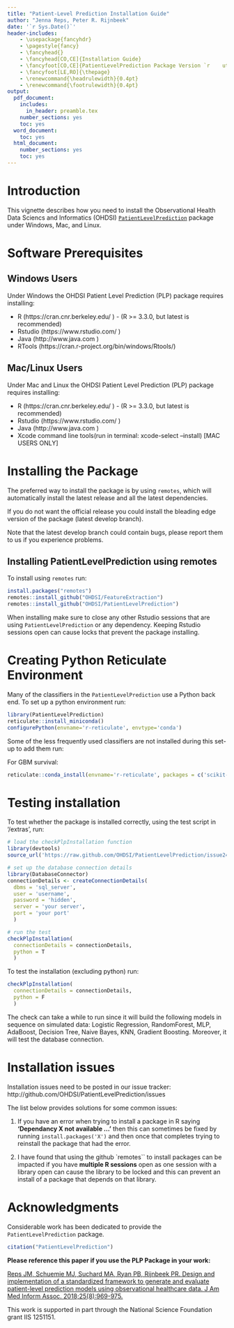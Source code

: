 ```yaml
---
title: "Patient-Level Prediction Installation Guide"
author: "Jenna Reps, Peter R. Rijnbeek"
date: '`r Sys.Date()`'
header-includes:
    - \usepackage{fancyhdr}
    - \pagestyle{fancy}
    - \fancyhead{}
    - \fancyhead[CO,CE]{Installation Guide}
    - \fancyfoot[CO,CE]{PatientLevelPrediction Package Version `r    utils::packageVersion("PatientLevelPrediction")`}
    - \fancyfoot[LE,RO]{\thepage}
    - \renewcommand{\headrulewidth}{0.4pt}
    - \renewcommand{\footrulewidth}{0.4pt}
output:
  pdf_document:
    includes:
      in_header: preamble.tex
    number_sections: yes
    toc: yes
  word_document:
    toc: yes
  html_document:
    number_sections: yes
    toc: yes
---
```

<!--
%\VignetteEngine{knitr}
%\VignetteIndexEntry{Installation guide}
-->

# Introduction
This vignette describes how you need to install the Observational Health Data Sciencs and Informatics (OHDSI) [`PatientLevelPrediction`](http://github.com/OHDSI/PatientLevelPrediction) package under Windows, Mac, and Linux.

# Software Prerequisites

## Windows Users
Under Windows the OHDSI Patient Level Prediction (PLP) package requires installing:

* R (https://cran.cnr.berkeley.edu/ ) \- (R >= 3.3.0, but latest is recommended)
* Rstudio (https://www.rstudio.com/  )
* Java (http://www.java.com )
* RTools (https://cran.r-project.org/bin/windows/Rtools/) 

## Mac/Linux Users
Under Mac and Linux the OHDSI Patient Level Prediction (PLP) package requires installing:

* R (https://cran.cnr.berkeley.edu/ ) \- (R >= 3.3.0, but latest is recommended)
* Rstudio (https://www.rstudio.com/  )
* Java (http://www.java.com )
* Xcode command line tools(run in terminal: xcode-select --install) [MAC USERS ONLY]



# Installing the Package
The preferred way to install the package is by using `remotes`, which will automatically install the latest release and all the latest dependencies.

If you do not want the official release you could install the bleading edge version of the package (latest develop branch).

Note that the latest develop branch could contain bugs, please report them to us if you experience problems.

## Installing PatientLevelPrediction using remotes
To install using `remotes` run:
```r
install.packages("remotes")
remotes::install_github("OHDSI/FeatureExtraction")
remotes::install_github("OHDSI/PatientLevelPrediction")
```

When installing make sure to close any other Rstudio sessions that are using `PatientLevelPrediction` or any dependency.  Keeping Rstudio sessions open can cause locks that prevent the package installing.

# Creating Python Reticulate Environment

Many of the classifiers in the `PatientLevelPrediction` use a Python back end.  To set up a python environment run:

```r
library(PatientLevelPrediction)
reticulate::install_miniconda()
configurePython(envname='r-reticulate', envtype='conda')

```

Some of the less frequently used classifiers are not installed during this set-up to add them run:

For GBM survival:
```r
reticulate::conda_install(envname='r-reticulate', packages = c('scikit-survival'), forge = TRUE, pip = FALSE, pip_ignore_installed = TRUE, conda = "auto", channel = 'sebp')

```

# Testing installation
To test whether the package is installed correctly, using the test script in '/extras', run:
```r

# load the checkPlpInstallation function
library(devtools)
source_url('https://raw.github.com/OHDSI/PatientLevelPrediction/issue242/extras/checkPlpInstallation.R')

# set up the database connection details
library(DatabaseConnector)
connectionDetails <- createConnectionDetails(
  dbms = 'sql_server', 
  user = 'username', 
  password = 'hidden', 
  server = 'your server', 
  port = 'your port'
  )

# run the test
checkPlpInstallation(
  connectionDetails = connectionDetails, 
  python = T
  )
```

To test the installation (excluding python) run:
```r

checkPlpInstallation(
  connectionDetails = connectionDetails, 
  python = F
  )
```

The check can take a while to run since it will build the following models in sequence on simulated data: Logistic Regression, RandomForest, MLP, AdaBoost, Decision Tree, Naive Bayes, KNN, Gradient Boosting.
Moreover, it will test the database connection. 

# Installation issues
Installation issues need to be posted in our issue tracker:
http://github.com/OHDSI/PatientLevelPrediction/issues

The list below provides solutions for some common issues:

1. If you have an error when trying to install a package in R saying **'Dependancy X not available ...'** then this can sometimes be fixed by running `install.packages('X')` and then once that completes trying to reinstall the package that had the error.

2. I have found that using the github `remotes`` to install packages can be impacted if you have **multiple R sessions** open as one session with a library open can cause the library to be locked and this can prevent an install of a package that depends on that library.

# Acknowledgments

Considerable work has been dedicated to provide the `PatientLevelPrediction` package.

```r
citation("PatientLevelPrediction")
```

**Please reference this paper if you use the PLP Package in your work:**

[Reps JM, Schuemie MJ, Suchard MA, Ryan PB, Rijnbeek PR. Design and implementation of a standardized framework to generate and evaluate patient-level prediction models using observational healthcare data. J Am Med Inform Assoc. 2018;25(8):969-975.](http://dx.doi.org/10.1093/jamia/ocy032)


This work is supported in part through the National Science Foundation grant IIS 1251151.